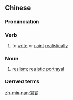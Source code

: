 {{also|写实}}
==Chinese==
{{zh-forms|s=写实}}

===Pronunciation===
{{zh-pron
|m=xiěshí
|c=se2 sat6
|mn=siá-si̍t
|cat=v,n
}}

===Verb===
{{zh-verb}}

# to [[write]] or [[paint]] [[realistically]]

===Noun===
{{zh-noun}}

# [[realism]]; [[realistic]] [[portrayal]]

===Derived terms===
{{zh-der|反寫實小說|寫實主義|寫實派|寫實片|超寫實主義}}

[[zh-min-nan:寫實]]
